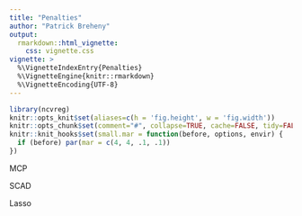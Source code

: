 ```yaml
---
title: "Penalties"
author: "Patrick Breheny"
output:
  rmarkdown::html_vignette:
    css: vignette.css
vignette: >
  %\VignetteIndexEntry{Penalties}
  %\VignetteEngine{knitr::rmarkdown}
  %\VignetteEncoding{UTF-8}
---
```


```r
library(ncvreg)
knitr::opts_knit$set(aliases=c(h = 'fig.height', w = 'fig.width'))
knitr::opts_chunk$set(comment="#", collapse=TRUE, cache=FALSE, tidy=FALSE)
knitr::knit_hooks$set(small.mar = function(before, options, envir) {
  if (before) par(mar = c(4, 4, .1, .1))
})
```

MCP

SCAD

Lasso

